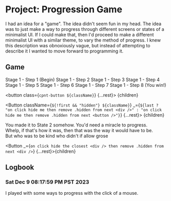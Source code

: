 # Project: Progression Game 

I had an idea for a "game". The idea didn't seem fun in my head. The idea was to just make a way to progress through different screens or states of a minimalist UI. If I could make that, then I'd proceed to make a different minimalist UI with a similar theme, to vary the method of progress. I knew this description was obnoxiously vague, but instead of attempting to describe it I wanted to move forward to programming it.

## Game

<Stage1Button first>Stage 1 - Step 1 (Begin)</Stage1Button>
<Stage1Button>Stage 1 - Step 2</Stage1Button>
<Stage1Button>Stage 1 - Step 3</Stage1Button>
<Stage1Button>Stage 1 - Step 4</Stage1Button>
<Stage1Button>Stage 1 - Step 5</Stage1Button>
<Stage1Button>Stage 1 - Step 6</Stage1Button>
<Stage1Button>Stage 1 - Step 7</Stage1Button>
<Stage1Button last>Stage 1 - Step 8 (You win!)</Stage1Button>

  <button 
    class={`cpnt-button ${className}`} 
    {...rest}>
    {children}
  </button>


  <Button 
    className={`${!first && "hidden"} ${className}`} 
    _={`${last ? "on click hide me then remove .hidden from next <div />" : "on click hide me then remove .hidden from next <button />"}`}
    {...rest}>
    {children}
  </Button>

<div class="hidden">
  You made it to State 2 somehow. You'd need a miracle to <Stage2Button>progress</Stage2Button>.
</div>

<div class="hidden">Whelp, if that's how it was, then that was the way it would have <Stage2Button>to be</Stage2Button>.</div>

<div class="hidden">But who was to be kind who didn't if allow grose</div>

  <Button _={`on click hide the closest <div /> then remove .hidden from next <div />`} {...rest}>{children}</Button>

## Logbook

### Sat Dec  9 08:17:59 PM PST 2023

I played with some ways to progress with the click of a mouse.
